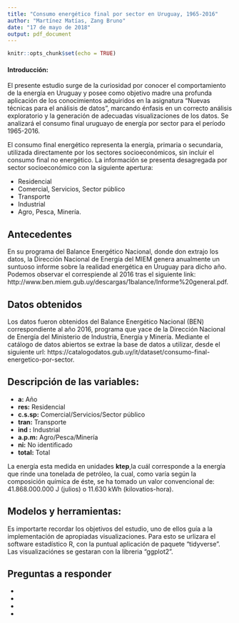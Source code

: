 ```yaml
---
title: "Consumo energético final por sector en Uruguay, 1965-2016"
author: "Martínez Matías, Zang Bruno"
date: "17 de mayo de 2018"
output: pdf_document
---
```


```r
knitr::opts_chunk$set(echo = TRUE)
```

#### Introducción:

El presente estudio surge de la curiosidad por conocer el comportamiento de la energía en Uruguay y posee como objetivo madre una profunda aplicación de los conocimientos adquiridos en la asignatura "Nuevas técnicas para el análisis de datos", marcando énfasis en un correcto análisis exploratorio y la generación de adecuadas visualizaciones de los datos.
Se analizará  el consumo final uruguayo de energía por sector para el período 1965-2016.


El consumo final energético representa la energía, primaria o secundaria, utilizada directamente por los sectores socioeconómicos, sin incluir el consumo final no energético. La información se presenta desagregada por sector socioeconómico con la siguiente apertura:

- Residencial
- Comercial, Servicios, Sector público
- Transporte
- Industrial
- Agro, Pesca, Minería.

## Antecedentes

En su programa del Balance Energético Nacional, donde don extrajo los datos, la Dirección Nacional de Energía del MIEM genera anualmente un suntuoso informe sobre la realidad energética en Uruguay para dicho año. Podemos observar el correspiende al 2016 tras el siguiente link: http://www.ben.miem.gub.uy/descargas/1balance/Informe%20general.pdf.

## Datos obtenidos
Los datos fueron obtenidos del Balance Energético Nacional (BEN) correspondiente al año 2016, programa que yace de la Dirección Nacional de Energía del Ministerio de Industria, Energía y Minería. 
Mediante el catálogo de datos abiertos se extrae la base de datos a utilizar, desde el siguiente url: https://catalogodatos.gub.uy/it/dataset/consumo-final-energetico-por-sector.

## Descripción de las variables:

- **a:** Año 
- **res:** Residencial
- **c.s.sp:** Comercial/Servicios/Sector público
- **tran:** Transporte
- **ind :** Industrial
- **a.p.m:** Agro/Pesca/Minería
- **ni:** No identificado
- **total:** Total

La energía esta medida en unidades **ktep**,la cuál corresponde a la energía que rinde una tonelada de petróleo, la cual, como varía según la composición química de éste, se ha tomado un valor convencional de: 41.868.000.000 J (julios)  o 11.630 kWh (kilovatios-hora). 

## Modelos y herramientas:

Es importarte recordar los objetivos del estudio, uno de ellos guía a la implementación de apropiadas visualizaciones. Para esto se urlizara el software estadístico R, con la puntual  aplicación de paquete "tidyverse". Las visualizaciónes se gestaran con la libreria "ggplot2".


## Preguntas a responder

- 
- 
- 
- 
